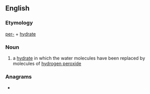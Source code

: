 ==English==

===Etymology===
[[per-]] + [[hydrate]]

===Noun===
{{en-noun}}

# {{label|en|chemistry}} a [[hydrate]] in which the water molecules have been replaced by molecules of [[hydrogen peroxide]]

===Anagrams===
* {{l|en|prehydrate}}